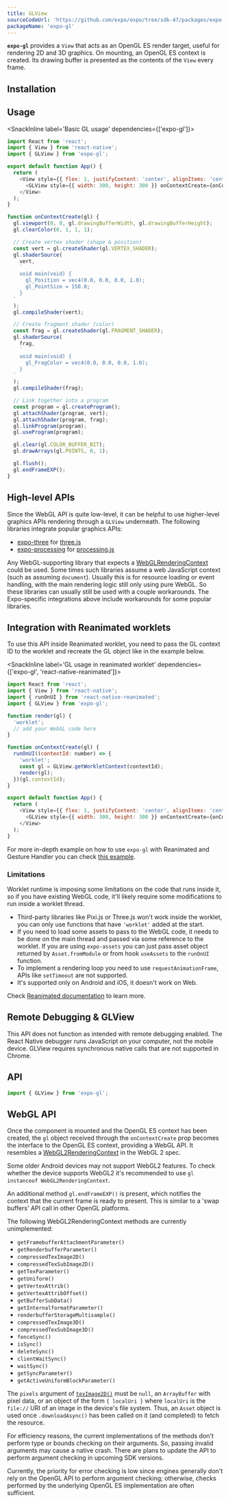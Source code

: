 ```yaml
---
title: GLView
sourceCodeUrl: 'https://github.com/expo/expo/tree/sdk-47/packages/expo-gl'
packageName: 'expo-gl'
---
```



**`expo-gl`** provides a `View` that acts as an OpenGL ES render target, useful for rendering 2D and 3D graphics. On mounting, an OpenGL ES context is created. Its drawing buffer is presented as the contents of the `View` every frame.

<PlatformsSection android emulator ios simulator web />

## Installation

<APIInstallSection />

## Usage

<SnackInline label='Basic GL usage' dependencies={['expo-gl']}>

```js
import React from 'react';
import { View } from 'react-native';
import { GLView } from 'expo-gl';

export default function App() {
  return (
    <View style={{ flex: 1, justifyContent: 'center', alignItems: 'center' }}>
      <GLView style={{ width: 300, height: 300 }} onContextCreate={onContextCreate} />
    </View>
  );
}

function onContextCreate(gl) {
  gl.viewport(0, 0, gl.drawingBufferWidth, gl.drawingBufferHeight);
  gl.clearColor(0, 1, 1, 1);

  // Create vertex shader (shape & position)
  const vert = gl.createShader(gl.VERTEX_SHADER);
  gl.shaderSource(
    vert,
    `
    void main(void) {
      gl_Position = vec4(0.0, 0.0, 0.0, 1.0);
      gl_PointSize = 150.0;
    }
  `
  );
  gl.compileShader(vert);

  // Create fragment shader (color)
  const frag = gl.createShader(gl.FRAGMENT_SHADER);
  gl.shaderSource(
    frag,
    `
    void main(void) {
      gl_FragColor = vec4(0.0, 0.0, 0.0, 1.0);
    }
  `
  );
  gl.compileShader(frag);

  // Link together into a program
  const program = gl.createProgram();
  gl.attachShader(program, vert);
  gl.attachShader(program, frag);
  gl.linkProgram(program);
  gl.useProgram(program);

  gl.clear(gl.COLOR_BUFFER_BIT);
  gl.drawArrays(gl.POINTS, 0, 1);

  gl.flush();
  gl.endFrameEXP();
}
```

</SnackInline>

## High-level APIs

Since the WebGL API is quite low-level, it can be helpful to use higher-level graphics APIs rendering through a `GLView` underneath. The following libraries integrate popular graphics APIs:

- [expo-three](https://github.com/expo/expo-three) for [three.js](https://threejs.org)
- [expo-processing](https://github.com/expo/expo-processing) for [processing.js](http://processingjs.org)

Any WebGL-supporting library that expects a [WebGLRenderingContext](https://www.khronos.org/registry/webgl/specs/latest/1.0/#5.14) could be used. Some times such libraries assume a web JavaScript context (such as assuming `document`). Usually this is for resource loading or event handling, with the main rendering logic still only using pure WebGL. So these libraries can usually still be used with a couple workarounds. The Expo-specific integrations above include workarounds for some popular libraries.

## Integration with Reanimated worklets

To use this API inside Reanimated worklet, you need to pass the GL context ID to the worklet and recreate the GL object like in the example below.

<SnackInline label='GL usage in reanimated worklet' dependencies={['expo-gl', 'react-native-reanimated']}>

```js
import React from 'react';
import { View } from 'react-native';
import { runOnUI } from 'react-native-reanimated';
import { GLView } from 'expo-gl';

function render(gl) {
  'worklet';
  // add your WebGL code here
}

function onContextCreate(gl) {
  runOnUI((contextId: number) => {
    'worklet';
    const gl = GLView.getWorkletContext(contextId);
    render(gl);
  })(gl.contextId);
}

export default function App() {
  return (
    <View style={{ flex: 1, justifyContent: 'center', alignItems: 'center' }}>
      <GLView style={{ width: 300, height: 300 }} onContextCreate={onContextCreate} />
    </View>
  );
}
```

</SnackInline>

For more in-depth example on how to use `expo-gl` with Reanimated and Gesture Handler you can check [this example](https://github.com/expo/expo/tree/main/apps/native-component-list/src/screens/GL/GLReanimatedExample.tsx).

### Limitations

Worklet runtime is imposing some limitations on the code that runs inside it, so if you have existing WebGL code, it'll likely require some modifications to run inside a worklet thread.

- Third-party libraries like Pixi.js or Three.js won't work inside the worklet, you can only use functions that have `'worklet'` added at the start.
- If you need to load some assets to pass to the WebGL code, it needs to be done on the main thread and passed via some reference to the worklet. If you are using `expo-assets` you can just pass asset object returned by `Asset.fromModule` or from hook `useAssets` to the `runOnUI` function.
- To implement a rendering loop you need to use `requestAnimationFrame`, APIs like `setTimeout` are not supported.
- It's supported only on Android and iOS, it doesn't work on Web.

Check [Reanimated documentation](https://docs.swmansion.com/react-native-reanimated/docs/fundamentals/worklets) to learn more.

## Remote Debugging & GLView

This API does not function as intended with remote debugging enabled. The React Native debugger runs JavaScript on your computer, not the mobile device. GLView requires synchronous native calls that are not supported in Chrome.

## API

```js
import { GLView } from 'expo-gl';
```

<APISection packageName="expo-gl" apiName="GLView" />

## WebGL API

Once the component is mounted and the OpenGL ES context has been created, the `gl` object received through the `onContextCreate` prop becomes the interface to the OpenGL ES context, providing a WebGL API. It resembles a [WebGL2RenderingContext](https://www.khronos.org/registry/webgl/specs/latest/2.0/#3.7) in the WebGL 2 spec.

Some older Android devices may not support WebGL2 features. To check whether the device supports WebGL2 it's recommended to use `gl instanceof WebGL2RenderingContext`.

An additional method `gl.endFrameEXP()` is present, which notifies the context that the current frame is ready to present. This is similar to a 'swap buffers' API call in other OpenGL platforms.

The following WebGL2RenderingContext methods are currently unimplemented:

- `getFramebufferAttachmentParameter()`
- `getRenderbufferParameter()`
- `compressedTexImage2D()`
- `compressedTexSubImage2D()`
- `getTexParameter()`
- `getUniform()`
- `getVertexAttrib()`
- `getVertexAttribOffset()`
- `getBufferSubData()`
- `getInternalformatParameter()`
- `renderbufferStorageMultisample()`
- `compressedTexImage3D()`
- `compressedTexSubImage3D()`
- `fenceSync()`
- `isSync()`
- `deleteSync()`
- `clientWaitSync()`
- `waitSync()`
- `getSyncParameter()`
- `getActiveUniformBlockParameter()`

The `pixels` argument of [`texImage2D()`](https://developer.mozilla.org/en-US/docs/Web/API/WebGLRenderingContext/texImage2D) must be `null`, an `ArrayBuffer` with pixel data, or an object of the form `{ localUri }` where `localUri` is the `file://` URI of an image in the device's file system. Thus, an `Asset` object is used once `.downloadAsync()` has been called on it (and completed) to fetch the resource.

For efficiency reasons, the current implementations of the methods don't perform type or bounds checking on their arguments. So, passing invalid arguments may cause a native crash. There are plans to update the API to perform argument checking in upcoming SDK versions.

Currently, the priority for error checking is low since engines generally don't rely on the OpenGL API to perform argument checking; otherwise, checks performed by the underlying OpenGL ES implementation are often sufficient.
